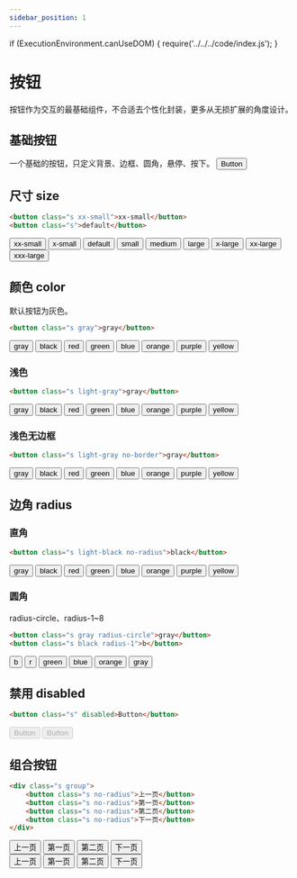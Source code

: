 ```yaml
---
sidebar_position: 1
---
```

if (ExecutionEnvironment.canUseDOM) {
    require('../../../code/index.js');
}

# 按钮
按钮作为交互的最基础组件，不合适去个性化封装，更多从无损扩展的角度设计。

## 基础按钮
一个基础的按钮，只定义背景、边框、圆角，悬停、按下。
<button className="s">Button</button>

## 尺寸 size
```html
<button class="s xx-small">xx-small</button>
<button class="s">default</button>
```
<button className="s xx-small">xx-small</button>
<button className="s x-small">x-small</button>
<button className="s">default</button>
<button className="s small">small</button>
<button className="s medium">medium</button>
<button className="s large">large</button>
<button className="s x-large">x-large</button>
<button className="s xx-large">xx-large</button>
<button className="s xxx-large">xxx-large</button>

## 颜色 color
默认按钮为灰色。
```html
<button class="s gray">gray</button>
```
<button className="s gray">gray</button>
<button className="s black">black</button>
<button className="s red">red</button>
<button className="s green">green</button>
<button className="s blue">blue</button>
<button className="s orange">orange</button>
<button className="s purple">purple</button>
<button className="s yellow">yellow</button>

### 浅色
```html
<button class="s light-gray">gray</button>
```
<button className="s light-gray">gray</button>
<button className="s light-black">black</button>
<button className="s light-red">red</button>
<button className="s light-green">green</button>
<button className="s light-blue">blue</button>
<button className="s light-orange">orange</button>
<button className="s light-purple">purple</button>
<button className="s light-yellow">yellow</button>

### 浅色无边框
```html
<button class="s light-gray no-border">gray</button>
```
<button className="s light-gray no-border">gray</button>
<button className="s light-black no-border">black</button>
<button className="s light-red no-border">red</button>
<button className="s light-green no-border">green</button>
<button className="s light-blue no-border">blue</button>
<button className="s light-orange no-border">orange</button>
<button className="s light-purple no-border">purple</button>
<button className="s light-yellow no-border">yellow</button>

## 边角 radius

### 直角
```html
<button class="s light-black no-radius">black</button>
```
<div>
    <button className="s gray no-radius">gray</button>
    <button className="s black no-radius">black</button>
    <button className="s red no-radius">red</button>
    <button className="s green no-radius">green</button>
    <button className="s blue no-radius">blue</button>
    <button className="s orange no-radius">orange</button>
    <button className="s purple no-radius">purple</button>
    <button className="s yellow no-radius">yellow</button>
</div>

### 圆角
radius-circle、radius-1~8
```html
<button class="s gray radius-circle">gray</button>
<button class="s black radius-1">b</button>
```
<div>
    <button className="s black radius-1" style={{height: 30, width: 30}}>b</button>
    <button className="s red radius-2" style={{height: 30, width: 30}}>r</button>
    <button className="s green radius-3" style={{height: 60, width: 60}}>green</button>
    <button className="s blue radius-4" style={{height: 60, width: 60}}>blue</button>
    <button className="s orange radius-5" style={{height: 60, width: 60}}>orange</button>
    <button className="s gray radius-circle" style={{height: 60, width: 60}}>gray</button>
</div>

## 禁用 disabled
```html
<button class="s" disabled>Button</button>
```
<button className="s" disabled>Button</button>
<button className="s blue" disabled>Button</button>

## 组合按钮
```html
<div class="s group">
    <button class="s no-radius">上一页</button>
    <button class="s no-radius">第一页</button>
    <button class="s no-radius">第二页</button>
    <button class="s no-radius">下一页</button>
</div>
```
<div class="s group">
    <button className="s no-radius">上一页</button>
    <button className="s no-radius">第一页</button>
    <button className="s no-radius">第二页</button>
    <button className="s no-radius">下一页</button>
</div>
<div class="s group">
    <button className="s light-red no-radius">上一页</button>
    <button className="s light-blue no-radius">第一页</button>
    <button className="s light-purple no-radius">第二页</button>
    <button className="s light-green no-radius">下一页</button>
</div>
